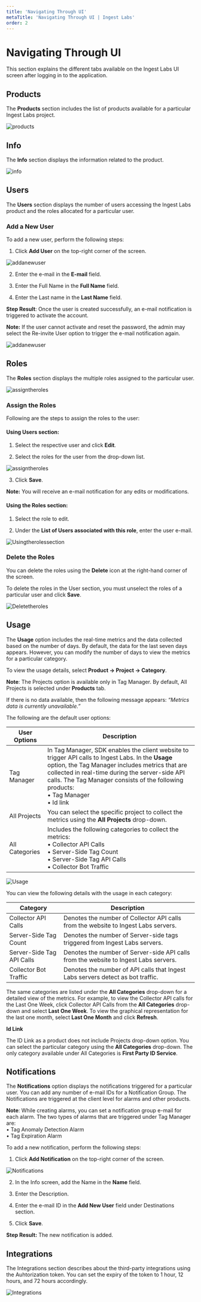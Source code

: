 ---
title: 'Navigating Through UI'
metaTitle: 'Navigating Through UI | Ingest Labs'
order: 2
---

# Navigating Through UI

This section explains the different tabs available on the Ingest Labs UI screen after logging in to the application.

## Products

The **Products** section includes the list of products available for a particular Ingest Labs project.

![products](/images/navigatingthroughuiimages/products.png)

## Info

The **Info** section displays the information related to the product.

![info](/images/navigatingthroughuiimages/info.png)

## Users

The **Users** section displays the number of users accessing the Ingest Labs product and the roles allocated for a particular user.

### Add a New User

To add a new user, perform the following steps:

1.	Click **Add User** on the top-right corner of the screen.

![addanewuser](/images/navigatingthroughuiimages/adduser.png)

2.	Enter the e-mail in the **E-mail** field.

3.	Enter the Full Name in the **Full Name** field.

4.	Enter the Last name in the **Last Name** field. <br />

**Step Result**: Once the user is created successfully, an e-mail notification is triggered to activate the account. <br />

**Note:** If the user cannot activate and reset the password, the admin may select the Re-invite User option to trigger the e-mail notification again.

![addanewuser](/images/navigatingthroughuiimages/info_roles.png)

## Roles

The **Roles** section displays the multiple roles assigned to the particular user.

![assigntheroles](/images/navigatingthroughuiimages/roles.png)

### Assign the Roles

Following are the steps to assign the roles to the user:

#### Using Users section:

1. Select the respective user and click **Edit**.

2. Select the roles for the user from the drop-down list.

![assigntheroles](/images/navigatingthroughuiimages/rolesdropdown.png)

3. Click **Save**.

**Note:** You will receive an e-mail notification for any edits or modifications.

#### Using the Roles section:

1. Select the role to edit.

2. Under the **List of Users associated with this role**, enter the user e-mail.

![Usingtherolessection](/images/navigatingthroughuiimages/listofusers.png)

### Delete the Roles

You can delete the roles using the **Delete** icon at the right-hand corner of the screen.

To delete the roles in the User section, you must unselect the roles of a particular user and click **Save**.

![Deletetheroles](/images/navigatingthroughuiimages/deleteroles.png)

## Usage

The **Usage** option includes the real-time metrics and the data collected based on the number of days. By default, the data for the last seven days appears. However, you can modify the number of days to view the metrics for a particular category.

To view the usage details, select **Product -> Project -> Category**.

**Note**: The Projects option is available only in Tag Manager. By default, All Projects is selected under **Products** tab. 

If there is no data available, then the following message appears:
*“Metrics data is currently unavailable.”* 

The following are the default user options:

| User Options      | Description |
| ----------- | ----------- |
| Tag Manager    | In Tag Manager, SDK enables the client website to trigger API calls to Ingest Labs. In the **Usage** option, the Tag Manager includes metrics that are collected in real-time during the server-side API calls. The Tag Manager consists of the following products: <br /> • Tag Manager <br /> • Id link |
| All Projects | You can select the specific project to collect the metrics using the **All Projects** drop-down. |
| All Categories | Includes the following categories to collect the metrics: <br /> • Collector API Calls <br /> •	Server-Side Tag Count <br /> •	Server-Side Tag API Calls <br /> •	Collector Bot Traffic |
 

![Usage](/images/navigatingthroughuiimages/usage.png)

You can view the following details with the usage in each category:

| Category      | Description |
| ----------- | ------------- |
| Collector API Calls   |  Denotes the number of Collector API calls from the website to Ingest Labs servers.  |
| Server-Side Tag Count   |  Denotes the number of Server-side tags triggered from Ingest Labs servers.  |
| Server-Side Tag API Calls | Denotes the number of Server-side API calls from the website to Ingest Labs servers.|
| Collector Bot Traffic | Denotes the number of API calls that Ingest Labs servers detect as bot traffic.|

The same categories are listed under the **All Categories** drop-down for a detailed view of the metrics. For example, to view the Collector API calls for the Last One Week, click Collector API Calls from the **All Categories** drop-down and select **Last One Week**. To view the graphical representation for the last one month, select **Last One Month** and click **Refresh**.
 
**Id Link**

The ID Link as a product does not include Projects drop-down option. You can select the particular category using the **All Categories** drop-down. The only category available under All Categories is **First Party ID Service**.

## Notifications

The **Notifications** option displays the notifications triggered for a particular user. You can add any number of e-mail IDs for a Notification Group. The Notifications are triggered at the client level for alarms and other products.

**Note**: While creating alarms, you can set a notification group e-mail for each alarm. The two types of alarms that are triggered under Tag Manager are: <br /> •	Tag Anomaly Detection Alarm  <br /> • Tag Expiration Alarm  

To add a new notification, perform the following steps:

1.	Click **Add Notification** on the top-right corner of the screen.

![Notifications](/images/navigatingthroughuiimages/notifications.png)

2.	In the Info screen, add the Name in the **Name** field.

3.	Enter the Description.

4.	Enter the e-mail ID in the **Add New User** field under Destinations section.

5.	Click **Save**.

**Step Result:** The new notification is added.

## Integrations

The Integrations section describes about the third-party integrations using the Auhtorization token. You can set the expiry of the token to 1 hour, 12 hours, and 72 hours accordingly.

![Integrations](/images/navigatingthroughuiimages/integrations.png)

